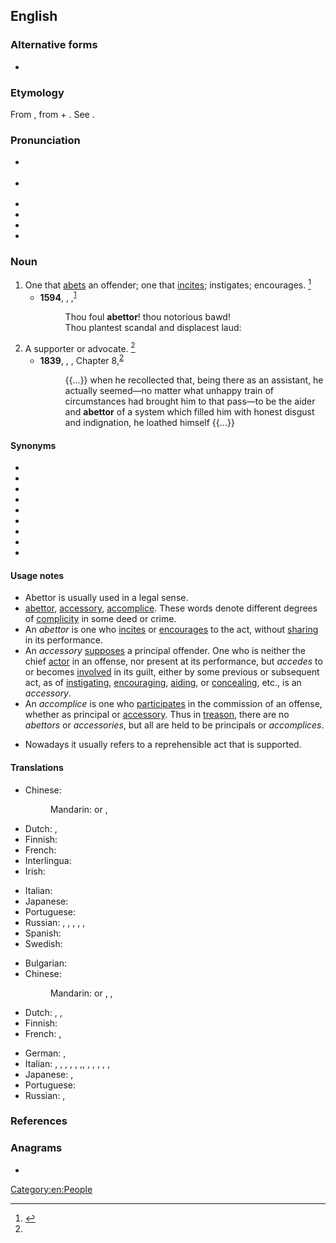 ==English==

===Alternative forms===
* {{l|en|abetter}}

===Etymology===
From {{der|en|xno|abettour}}, from {{der|en|fro|abeter}} + {{m|fro|-our||-or}}. See {{m|en|abet}}.

===Pronunciation===
* {{a|RP}} {{IPA|en|/əˈbɛtə/}}
* {{a|GA}} {{IPA|en|/əˈbɛtɚ/|/-te/|/-ɾɚ/}}
* {{audio|en|Abettor1 US.ogg|Audio (GA)}}
* {{audio|en|Abettor2 US.ogg|Audio (GA)}}
* {{rhymes|en|ɛtə|ɛtə(ɹ)|s2=3}}
* {{hyphenation|en|abet|tor}}

===Noun===
{{en-noun}}

# One that [[abet]]s an offender; one that [[incite]]s; instigates; encourages. {{defdate|First attested from 1350 to 1470.}}<ref name=SOED>{{R:SOED5|page=4}}</ref>
#* '''1594''', {{w|William Shakespeare}}, ''{{w|The Rape of Lucrece}}'',<sup>[http://www.opensourceshakespeare.org/views/poems/poem_view.php?WorkID=rapelucrece]</sup>
#*: Thou foul '''abettor'''! thou notorious bawd!
#*: Thou plantest scandal and displacest laud:
# A supporter or advocate. {{defdate|Late 16<sup>th</sup> century.}}<ref name=SOED/>
#* '''1839''', {{w|Charles Dickens}}, ''{{w|Nicholas Nickleby}}'', Chapter 8,<sup>[http://www.gutenberg.org/files/967/967-h/967-h.htm]</sup>
#*: {{...}} when he recollected that, being there as an assistant, he actually seemed—no matter what unhappy train of circumstances had brought him to that pass—to be the aider and '''abettor''' of a system which filled him with honest disgust and indignation, he loathed himself {{...}}

====Synonyms====
* {{l|en|accessory}}
* {{l|en|accomplice}}
* {{l|en|advocate}}
* {{l|en|aid}}
* {{l|en|ally}}
* {{l|en|assistant}}
* {{l|en|confederate}}
* {{l|en|cooperator}}
* {{l|en|helper}}

====Usage notes====
* Abettor is usually used in a legal sense.
* [[abettor]], [[accessory]], [[accomplice]]. These words denote different degrees of [[complicity]] in some deed or crime.
* An ''abettor'' is one who [[incites]] or [[encourages]] to the act, without [[sharing]] in its performance.
* An ''accessory'' [[supposes]] a principal offender. One who is neither the chief [[actor]] in an offense, nor present at its performance, but ''accedes'' to or becomes [[involved]] in its guilt, either by some previous or subsequent act, as of [[instigating]], [[encouraging]], [[aiding]], or [[concealing]], etc., is an ''accessory''.
* An ''accomplice'' is one who [[participates]] in the commission of an offense, whether as principal or [[accessory]]. Thus in [[treason]], there are no ''abettors'' or ''accessories'', but all are held to be principals or ''accomplices''.
* {{sense|supporter}} Nowadays it usually refers to a reprehensible act that is supported.

====Translations====
{{trans-top|accomplice}}
* Chinese:
*: Mandarin: {{t+|cmn|幫兇|sc=Hani}} or {{t+|cmn|幫凶|sc=Hani}}, {{t+|cmn|帮凶|tr=bāngxiōng|sc=Hani}}
* Dutch: {{t+|nl|medeplichtige|c}}, {{t+|nl|handlanger|m}}
* Finnish: {{t|fi|avunantaja}}
* French: {{t+|fr|complice|m|f}}
* Interlingua: {{t|ia|complice}}
* Irish: {{t|ga|neartaitheoir}}
{{trans-mid}}
* Italian: {{t+|it|complice|m|f}}
* Japanese: {{t|ja|共犯者|tr=きょうはんしゃ, kyōhansha|sc=Jpan}}
* Portuguese: {{t+|pt|cúmplice}}
* Russian: {{t+|ru|посо́бник|m}}, {{t+|ru|посо́бница|f}}, {{t+|ru|соуча́стник|m}}, {{t+|ru|соуча́стница|f}}, {{t+|ru|соо́бщник|m}}, {{t+|ru|соо́бщница|f}}
* Spanish: {{t+|es|cómplice|m|f}}
* Swedish: {{t+|sv|medhjälpare|c}}
{{trans-bottom}}

{{trans-top|inciter}}
* Bulgarian: {{t+|bg|подстрека́тел|m}}
* Chinese:
*: Mandarin: {{t+|cmn|幫兇|sc=Hani}} or {{t+|cmn|幫凶|sc=Hani}}, {{t+|cmn|帮凶|tr=bāngxiōng|sc=Hani}}, {{t|cmn|教唆犯|tr=jiàosuōfàn|sc=Hani}}
* Dutch: {{t+|nl|aanstichter|m}}, {{t+|nl|opstoker|m}}, {{t+|nl|ophitser|m}}
* Finnish: {{t+|fi|yllyttäjä}}
* French: {{t+|fr|incitateur|m}}, {{t+|fr|incitatrice|f}}
{{trans-mid}}
* German: {{t+|de|Anstifter|m}}, {{t+|de|Anstifterin|f}}
* Italian: {{t|it|favoreggiatore|m}}, {{t|it|favoreggiatrice|f}}, {{t|it|istigatore|m}}, {{t|it|istigatrice|f}}, {{t+|it|fiancheggiatore|m}}, {{t+|it|fiancheggiatrice|f}},, {{t|it|fomentatore|m}}, {{t|it|fomentatrice|f}}, {{t|it|aizzatore|m}}, {{t|it|aizzatrice|f}}, {{t+|it|agitatore|m}}, {{t+|it|agitatrice|f}}
* Japanese: {{t|ja|教唆者|tr=きょうさしゃ, kyōsansha|sc=Jpan}}, {{t|ja|教唆犯|tr=きょうさはん, kyōsanhan|sc=Jpan}}
* Portuguese: {{t+|pt|incitador|m}}
* Russian: {{t+|ru|подстрека́тель|m}}, {{t+|ru|подстрека́тельница|f}}
{{trans-bottom}}

===References===
<references/>

===Anagrams===
* {{anagrams|en|a=abeortt|taboret}}

[[Category:en:People]]